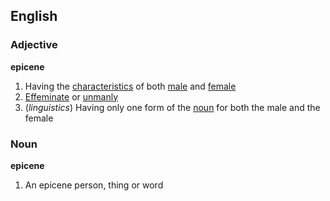 ==English==
===Adjective===
'''epicene'''
#Having the [[characteristic]]s of both [[male]] and [[female]]
#[[Effeminate]] or [[unmanly]]
#(''linguistics'') Having only one form of the [[noun]] for both the male and the female
===Noun===
'''epicene'''
#An epicene person, thing or word